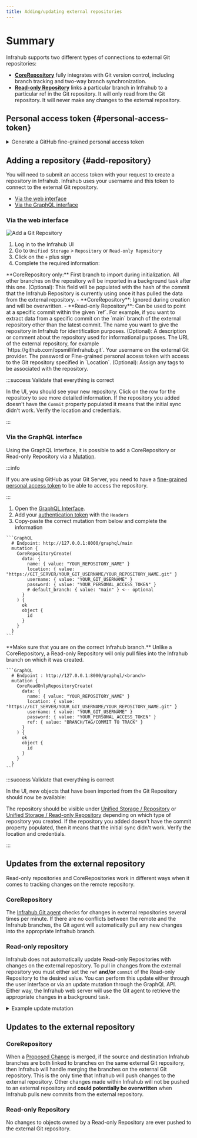 ```yaml
---
title: Adding/updating external repositories
---
```


# Summary

Infrahub supports two different types of connections to external Git repositories:

- [**CoreRepository**](/topics/repository#core-repository) fully integrates with Git version control, including branch tracking and two-way branch synchronization.
- [**Read-only Repository**](/topics/repository#read-only-repository) links a particular branch in Infrahub to a particular ref in the Git repository. It will only read from the Git repository. It will never make any changes to the external repository.

## Personal access token {#personal-access-token}

<details>
  <summary>Generate a GitHub fine-grained personal access token</summary>

  1. Go to settings > Developer Settings > Personal access tokens [New GitHub token](https://github.com/settings/personal-access-tokens/new)
  2. Select Fine-grained tokens
  3. Limit the scope of the token in **Repository Access** > **Only Select Repositories**
  4. Grant the token permission:

    - a. If you want to create a CoreRepository using this token, then you will need to give it `Read/Write` access for the **Content** of the repository.
    - b. If you want to create a Read-only Repository using this token, then you will only need to give it `Read` access for the **Content** of the repository.

  ![Fine-Grained Token](../media/github_fined_grain_access_token_setup.png)
</details>

## Adding a repository {#add-repository}

You will need to submit an access token with your request to create a repository in Infrahub. Infrahub uses your username and this token to connect to the external Git repository.

- [Via the web interface](#via-the-web-interface)
- [Via the GraphQL interface](#via-the-graphql-interface)

### Via the web interface

![Add a Git Repository ](../media/create_repository.png)

1. Log in to the Infrahub UI
2. Go to `Unified Storage` > `Repository` or `Read-only Repository`
3. Click on the `+` plus sign
4. Complete the required information:

<Tabs>
  <TabItem value="Default branch">
    **CoreRepository only:** First branch to import during initialization. All other branches on the repository will be imported in a background task after this one.
  </TabItem>
  <TabItem value="Commit">
    (Optional): This field will be populated with the hash of the commit that the Infrahub Repository is currently using once it has pulled the data from the external repository.
    - **CoreRepository**: Ignored during creation and will be overwritten.
    - **Read-only Repository**: Can be used to point at a specific commit within the given `ref`. For example, if you want to extract data from a specific commit on the `main` branch of the external repository other than the latest commit.
  </TabItem>
  <TabItem value="Name" default>
    The name you want to give the repository in Infrahub for identification purposes.
  </TabItem>
  <TabItem value="Description">
    (Optional): A description or comment about the repository used for informational purposes.
  </TabItem>
  <TabItem value="Location">
    The URL of the external repository, for example `https://github.com/opsmill/infrahub.git`.
  </TabItem>
  <TabItem value="Username">
    Your username on the external Git provider.
  </TabItem>
  <TabItem value="Password">
    The password or Fine-grained personal access token with access to the Git repository specified in `Location`.
  </TabItem>
  <TabItem value="Tags">
    (Optional): Assign any tags to be associated with the repository.
  </TabItem>
</Tabs>

:::success Validate that everything is correct

In the UI, you should see your new repository. Click on the row for the repository to see more detailed information. If the repository you added doesn't have the `Commit` property populated it means that the initial sync didn't work. Verify the location and credentials.

:::

### Via the GraphQL interface

Using the GraphQL Interface, it is possible to add a CoreRepository or Read-only Repository via a [Mutation](/topics/graphql).

:::info

If you are using GitHub as your Git Server, you need to have a [fine-grained personal access token](#personal-access-token) to be able to access the repository.

:::

1. Open the [GraphQL Interface](http://localhost:8000/graphql).
2. Add your [authentication token](/topics/auth) with the `Headers`
3. Copy-paste the correct mutation from below and complete the information

<Tabs>
  <TabItem value="CoreRepository" default>

    ```GraphQL
      # Endpoint: http://127.0.0.1:8000/graphql/main
      mutation {
        CoreRepositoryCreate(
          data: {
            name: { value: "YOUR_REPOSITORY_NAME" }
            location: { value: "https://GIT_SERVER/YOUR_GIT_USERNAME/YOUR_REPOSITORY_NAME.git" }
            username: { value: "YOUR_GIT_USERNAME" }
            password: { value: "YOUR_PERSONAL_ACCESS_TOKEN" }
            # default_branch: { value: "main" } <-- optional
          }
        ) {
          ok
          object {
            id
          }
        }
      }
    ```
  </TabItem>
  <TabItem value="Read-only Repository">
    **Make sure that you are on the correct Infrahub branch.** Unlike a CoreRepository, a Read-only Repository will only pull files into the Infrahub branch on which it was created.

    ```GraphQL
      # Endpoint : http://127.0.0.1:8000/graphql/<branch>
      mutation {
        CoreReadOnlyRepositoryCreate(
          data: {
            name: { value: "YOUR_REPOSITORY_NAME" }
            location: { value: "https://GIT_SERVER/YOUR_GIT_USERNAME/YOUR_REPOSITORY_NAME.git" }
            username: { value: "YOUR_GIT_USERNAME" }
            password: { value: "YOUR_PERSONAL_ACCESS_TOKEN" }
            ref: { value: "BRANCH/TAG/COMMIT TO TRACK" }
          }
        ) {
          ok
          object {
            id
          }
        }
      }
    ```
  </TabItem>
</Tabs>

:::success Validate that everything is correct

In the UI, new objects that have been imported from the Git Repository should now be available:

The repository should be visible under [Unified Storage / Repository](http://localhost:8000/objects/CoreRepository/) or [Unified Storage / Read-only Repository](http://localhost:8000/objects/CoreReadOnlyRepository/) depending on which type of repository you created. If the repository you added doesn't have the commit property populated, then it means that the initial sync didn't work. Verify the location and credentials.

:::

## Updates from the external repository

Read-only repositories and CoreRepositories work in different ways when it comes to tracking changes on the remote repository.

### CoreRepository

The [Infrahub Git agent](/reference/git-agent) checks for changes in external repositories several times per minute. If there are no conflicts between the remote and the Infrahub branches, the Git agent will automatically pull any new changes into the appropriate Infrahub branch.

### Read-only repository

Infrahub does not automatically update Read-only Repositories with changes on the external repository. To pull in changes from the external repository you must either set the `ref` **and/or** `commit` of the Read-only Repository to the desired value. You can perform this update either through the user interface or via an update mutation through the GraphQL API. Either way, the Infrahub web server will use the Git agent to retrieve the appropriate changes in a background task.

<details>
  <summary>Example update mutation</summary>

    ```GraphQL
      # Endpoint : http://127.0.0.1:8000/graphql/main
      mutation {
        CoreReadOnlyRepositoryUpdate(
          data: {
            id: "ID_OF_THE_REPOSITORY"
            ref: { value: "BRANCH/TAG/COMMIT TO TRACK" }
            commit: { value: "NEW COMMIT ON THE REF TO PULL" }
          }
        ) {
          ok
          object {
            id
          }
        }
      }
    ```
</details>

## Updates to the external repository

### CoreRepository

When a [Proposed Change](/topics/proposed-change) is merged, if the source and destination Infrahub branches are both linked to branches on the same external Git repository, then Infrahub will handle merging the branches on the external Git repository. This is the only time that Infrahub will push changes to the external repository. Other changes made within Infrahub will not be pushed to an external repository and **could potentially be overwritten** when Infrahub pulls new commits from the external repository.

### Read-only Repository

No changes to objects owned by a Read-only Repository are ever pushed to the external Git repository.
